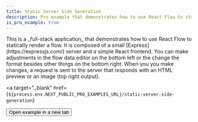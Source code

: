 ```yaml
---
title: Static Server Side Generation
description: Pro example that demonstrates how to use React Flow to statically generate a Flow
is_pro_example: true
---
```



<ExampleLayout>
This is a _full-stack application_ that demonstrates how to use React Flow to statically render a flow. It is composed of a small [Express](https://expressjs.com/) server and a simple React frontend. You can make adjustments in the flow data editor on the bottom left or the change the format besides other things on the bottom right. When you you make changes, a request is sent to the server that responds with an HTML preview or an image (top right output).

<ProExampleViewer slug="static-server-side-generation" />

<a
  target="_blank"
  href={`${process.env.NEXT_PUBLIC_PRO_EXAMPLES_URL}/static-server-side-generation`}
>
  <Button variant="link">Open example in a new tab</Button>
</a>

</ExampleLayout>

